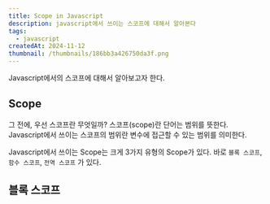 ```yaml
---
title: Scope in Javascript
description: javascript에서 쓰이는 스코프에 대해서 알아본다
tags:
  - javascript
createdAt: 2024-11-12
thumbnail: /thumbnails/186bb3a426750da3f.png
---
```

Javascript에서의 스코프에 대해서 알아보고자 한다.

## Scope
그 전에, 우선 스코프란 무엇일까? 스코프(scope)란 단어는 범위를 뜻한다. Javascript에서 쓰이는 스코프의 범위란 변수에 접근할 수 있는 범위를 의미한다.   


Javascript에서 쓰이는 Scope는 크게 3가지 유형의 Scope가 있다.
바로 `블록 스코프`, `함수 스코프`, `전역 스코프` 가 있다.

## 블록 스코프

